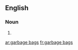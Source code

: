 ==English==

===Noun===
{{head|en|head=[[garbage]] [[bag]]s}}

# {{plural of|garbage bag}}

[[ar:garbage bags]]
[[fr:garbage bags]]